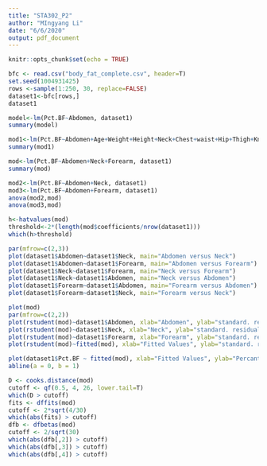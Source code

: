```yaml
---
title: "STA302_P2"
author: "MIngyang Li"
date: "6/6/2020"
output: pdf_document
---
```


```r
knitr::opts_chunk$set(echo = TRUE)
```

```r
bfc <- read.csv("body_fat_complete.csv", header=T)
set.seed(1004931425)
rows <-sample(1:250, 30, replace=FALSE)
dataset1<-bfc[rows,]
dataset1

model<-lm(Pct.BF~Abdomen, dataset1)
summary(model)
```

```r
mod1<-lm(Pct.BF~Abdomen+Age+Weight+Height+Neck+Chest+waist+Hip+Thigh+Knee+Ankle+Bicep+Forearm+Wrist, dataset1)
summary(mod1)
```

```r
mod<-lm(Pct.BF~Abdomen+Neck+Forearm, dataset1)
summary(mod)

```


```r
mod2<-lm(Pct.BF~Abdomen+Neck, dataset1)
mod3<-lm(Pct.BF~Abdomen+Forearm, dataset1)
anova(mod2,mod)
anova(mod3,mod)
```

```r
h<-hatvalues(mod)
threshold<-2*(length(mod$coefficients/nrow(dataset1)))
which(h>threshold)
```

```r
par(mfrow=c(2,3))
plot(dataset1$Abdomen~dataset1$Neck, main="Abdomen versus Neck")
plot(dataset1$Abdomen~dataset1$Forearm, main="Abdomen versus Forearm")
plot(dataset1$Neck~dataset1$Forearm, main="Neck versus Forearm")
plot(dataset1$Neck~dataset1$Abdomen, main="Neck versus Abdomen")
plot(dataset1$Forearm~dataset1$Abdomen, main="Forearm versus Abdomen")
plot(dataset1$Forearm~dataset1$Neck, main="Forearm versus Neck")
```


```r
plot(mod)
par(mfrow=c(2,2))
plot(rstudent(mod)~dataset1$Abdomen, xlab="Abdomen", ylab="standard. residuals")
plot(rstudent(mod)~dataset1$Neck, xlab="Neck", ylab="standard. residuals")
plot(rstudent(mod)~dataset1$Forearm, xlab="Forearm", ylab="standard. residuals")
plot(rstudent(mod)~fitted(mod), xlab="Fitted Values", ylab="standard. residuals")

```

```r
plot(dataset1$Pct.BF ~ fitted(mod), xlab="Fitted Values", ylab="Percant Bodyfat")
abline(a = 0, b = 1)
```

```r
D <- cooks.distance(mod)
cutoff <- qf(0.5, 4, 26, lower.tail=T)
which(D > cutoff)
fits <- dffits(mod)
cutoff <- 2*sqrt(4/30)
which(abs(fits) > cutoff)
dfb <- dfbetas(mod)
cutoff <- 2/sqrt(30)
which(abs(dfb[,2]) > cutoff)
which(abs(dfb[,3]) > cutoff)
which(abs(dfb[,4]) > cutoff)
```






